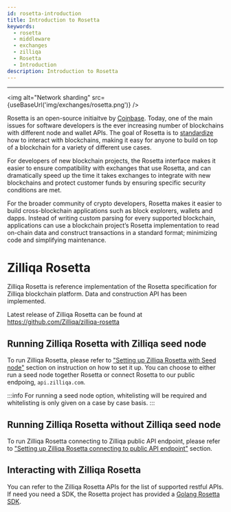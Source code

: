 ```yaml
---
id: rosetta-introduction
title: Introduction to Rosetta
keywords:
  - rosetta
  - middleware
  - exchanges
  - zilliqa
  - Rosetta
  - Introduction
description: Introduction to Rosetta
---
```


---


<img alt="Network sharding" src={useBaseUrl('img/exchanges/rosetta.png')} />

Rosetta is an open-source initiaitve by [Coinbase](https://blog.coinbase.com/introducing-rosetta-build-once-integrate-your-blockchain-everywhere-9b97d284f5b9). Today, one of the main issues for software developers is the ever increasing number of blockchains with different node and wallet APIs. The goal of Rosetta is to [standardize](https://github.com/coinbase/rosetta-specifications) how to interact with blockchains, making it easy for anyone to build on top of a blockchain for a variety of different use cases.

For developers of new blockchain projects, the Rosetta interface makes it easier to ensure compatibility with exchanges that use Rosetta, and can dramatically speed up the time it takes exchanges to integrate with new blockchains and protect customer funds by ensuring specific security conditions are met.

For the broader community of crypto developers, Rosetta makes it easier to build cross-blockchain applications such as block explorers, wallets and dapps. Instead of writing custom parsing for every supported blockchain, applications can use a blockchain project’s Rosetta implementation to read on-chain data and construct transactions in a standard format; minimizing code and simplifying maintenance.

# Zilliqa Rosetta

Zilliqa Rosetta is reference implementation of the Rosetta specification for Zilliqa blockchain platform. Data and construction API has been implemented.

Latest release of Zilliqa Rosetta can be found at https://github.com/Zilliqa/zilliqa-rosetta

## Running Zilliqa Rosetta with Zilliqa seed node

To run Zilliqa Rosetta, please refer to ["Setting up Zilliqa Rosetta with Seed node"](rosetta-setting-up-seed-node) section on instruction on how to set it up. You can choose to either run a seed node together Rosetta or connect Rosetta to our public endpoing, `api.zilliqa.com`.

:::info
For running a seed node option, whitelisting will be required and whitelisting is only given on a case by case basis.
:::

## Running Zilliqa Rosetta without Zilliqa seed node

To run Zilliqa Rosetta connecting to Zilliqa public API endpoint, please refer to ["Setting up Zilliqa Rosetta connecting to public API endpoint"](rosetta-setting-up-no-seed-node) section.

## Interacting with Zilliqa Rosetta

You can refer to the Zilliqa Rosetta APIs for the list of supported restful APIs. If need you need a SDK, the Rosetta project has provided a [Golang Rosetta SDK](https://github.com/coinbase/rosetta-sdk-go).
